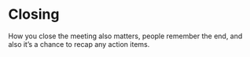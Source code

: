 # Closing

How you close the meeting also matters, people remember the end, and also
it's a chance to recap any action items.

